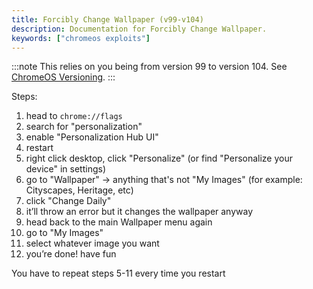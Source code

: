 ```yaml
---
title: Forcibly Change Wallpaper (v99-v104)
description: Documentation for Forcibly Change Wallpaper.
keywords: ["chromeos exploits"]
---
```


:::note
This relies on you being from version 99 to version 104. See [ChromeOS Versioning](/kajigs/crosver).
:::

Steps:

1. head to `chrome://flags`
2. search for "personalization"
3. enable "Personalization Hub UI"
4. restart
5. right click desktop, click "Personalize" (or find "Personalize your device" in settings)
6. go to "Wallpaper" → anything that's not "My Images" (for example: Cityscapes, Heritage, etc)
7. click "Change Daily"
8. it’ll throw an error but it changes the wallpaper anyway
9. head back to the main Wallpaper menu again
10. go to "My Images"
11. select whatever image you want
12. you’re done! have fun

You have to repeat steps 5-11 every time you restart
